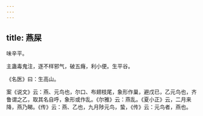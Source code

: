```yaml
---
---
---
```

title: 燕屎
---



味辛平。

主蛊毒鬼注，逐不样邪气，破五癃，利小便。生平谷。

《名医》曰：生高山。

案《说文》云：燕、元鸟也，尔口、布翅枝尾，象形作巢，避戊已，乙元鸟也，齐鲁谓之乙，取其名自呼，象形或作乱。《尔雅》云：燕乱。《夏小正》云，二月来降，燕乃睇。《传》云：燕、乙也，九月陟元鸟，蛰，《传》云：元鸟者，燕也。